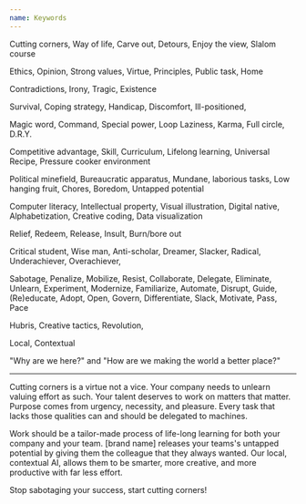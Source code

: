 ```yaml
---
name: Keywords
---
```


Cutting corners, Way of life, Carve out, Detours, Enjoy the view, Slalom course

Ethics, Opinion, Strong values, Virtue, Principles, Public task,  Home

Contradictions, Irony, Tragic, Existence

Survival, Coping strategy, Handicap, Discomfort, Ill-positioned,

Magic word, Command, Special power, Loop Laziness, Karma, Full circle, D.R.Y.

Competitive advantage, Skill, Curriculum, Lifelong learning, Universal Recipe, Pressure cooker environment

Political minefield, Bureaucratic apparatus, Mundane, laborious tasks, Low hanging fruit, Chores, Boredom, Untapped potential

Computer literacy, Intellectual property, Visual illustration, Digital native, Alphabetization, Creative coding, Data visualization

Relief, Redeem, Release, Insult, Burn/bore out

Critical student, Wise man, Anti-scholar, Dreamer, Slacker, Radical, Underachiever, Overachiever,

Sabotage, Penalize, Mobilize, Resist, Collaborate, Delegate, Eliminate, Unlearn, Experiment, Modernize, Familiarize, Automate, Disrupt, Guide,(Re)educate, Adopt, Open, Govern, Differentiate, Slack, Motivate, Pass, Pace

Hubris, Creative tactics, Revolution,

Local, Contextual 


"Why are we here?" and "How are we making the world a better place?" 

---

Cutting corners is a virtue not a vice. Your company needs to unlearn valuing
effort as such. Your talent deserves to work on matters that matter. Purpose
comes from urgency, necessity, and pleasure. Every task that lacks those
qualities can and should be delegated to machines.

Work should be a tailor-made process of life-long learning for both your company
and your team. [brand name] releases your teams's untapped potential by giving
them the colleague that they always wanted. Our local, contextual AI, allows
them to be smarter, more creative, and more productive with far less effort. 

Stop sabotaging your success, start cutting corners!
